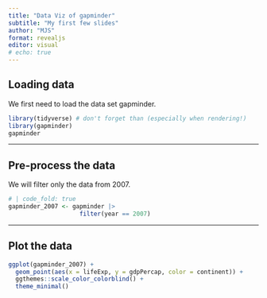 ```yaml
---
title: "Data Viz of gapminder"
subtitle: "My first few slides"
author: "MJS"
format: revealjs
editor: visual
# echo: true
---
```


## Loading data

We first need to load the data set gapminder.

```r
library(tidyverse) # don't forget than (especially when rendering!)
library(gapminder)
gapminder
```

---

## Pre-process the data

We will filter only the data from 2007.

```r
# | code_fold: true
gapminder_2007 <- gapminder |> 
                    filter(year == 2007)
```

---
|

## Plot the data

```r
ggplot(gapminder_2007) + 
  geom_point(aes(x = lifeExp, y = gdpPercap, color = continent)) +
  ggthemes::scale_color_colorblind() + 
  theme_minimal()
```



